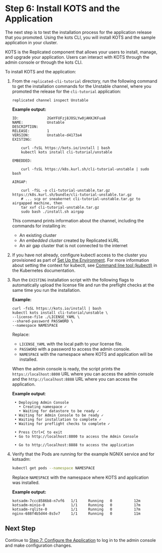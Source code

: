# Step 6: Install KOTS and the Application

The next step is to test the installation process for the application release that you promoted. Using the kots CLI, you will install KOTS and the sample application in your cluster.

KOTS is the Replicated component that allows your users to install, manage, and upgrade your application. Users can interact with KOTS through the admin console or through the kots CLI.

To install KOTS and the application:

1. From the `replicated-cli-tutorial` directory, run the following command to get the installation commands for the Unstable channel, where you promoted the release for the `cli-tutorial` application:

    ```
    replicated channel inspect Unstable
    ```

    **Example output:**

    ```
    ID:             2GmYFUFzj8JOSLYw0jAKKJKFua8
    NAME:           Unstable
    DESCRIPTION:
    RELEASE:        1
    VERSION:        Unstable-d4173a4
    EXISTING:

        curl -fsSL https://kots.io/install | bash
        kubectl kots install cli-tutorial/unstable

    EMBEDDED:

        curl -fsSL https://k8s.kurl.sh/cli-tutorial-unstable | sudo bash

    AIRGAP:

        curl -fSL -o cli-tutorial-unstable.tar.gz https://k8s.kurl.sh/bundle/cli-tutorial-unstable.tar.gz
        # ... scp or sneakernet cli-tutorial-unstable.tar.gz to airgapped machine, then
        tar xvf cli-tutorial-unstable.tar.gz
        sudo bash ./install.sh airgap
    ```
    This command prints information about the channel, including the commands for installing in:
    * An existing cluster
    * An _embedded cluster_ created by Replicated kURL
    * An air gap cluster that is not connected to the internet

1. If you have not already, configure kubectl access to the cluster you provisioned as part of [Set Up the Environment](tutorial-cli-setup#set-up-the-environment). For more information about setting the context for kubectl, see [Command line tool (kubectl)](https://kubernetes.io/docs/reference/kubectl/) in the Kubernetes documentation.

1. Run the `EXISTING` installation script with the following flags to automatically upload the license file and run the preflight checks at the same time you run the installation.

    **Example:**

    ```
    curl -fsSL https://kots.io/install | bash
    kubectl kots install cli-tutorial/unstable \
    --license-file ./LICENSE_YAML \
    --shared-password PASSWORD \
    --namespace NAMESPACE
    ```

    Replace:

      - `LICENSE_YAML` with the local path to your license file.
      - `PASSWORD` with a password to access the admin console.
      - `NAMESPACE` with the namespace where KOTS and application will be installed.

   When the admin console is ready, the script prints the `https://localhost:8800` URL where you can access the admin console and the `http://localhost:8888` URL where you can access the application.

   **Example output**:

   ```
    • Deploying Admin Console
      • Creating namespace ✓
      • Waiting for datastore to be ready ✓
    • Waiting for Admin Console to be ready ✓
    • Waiting for installation to complete ✓
    • Waiting for preflight checks to complete ✓

    • Press Ctrl+C to exit
    • Go to http://localhost:8800 to access the Admin Console

    • Go to http://localhost:8888 to access the application
   ```

1. Verify that the Pods are running for the example NGNIX service and for kotsadm:

    ```bash
    kubectl get pods --namespace NAMESPACE
    ```

    Replace `NAMESPACE` with the namespace where KOTS and application was installed.

    **Example output:**

    ```NAME                       READY   STATUS    RESTARTS   AGE
    kotsadm-7ccc8586b8-n7vf6   1/1     Running   0          12m
    kotsadm-minio-0            1/1     Running   0          17m
    kotsadm-rqlite-0           1/1     Running   0          17m
    nginx-688f4b5d44-8s5v7     1/1     Running   0          11m
    ```

## Next Step

Continue to [Step 7: Configure the Application](tutorial-cli-deploy-app) to log in to the admin console and make configuration changes.
